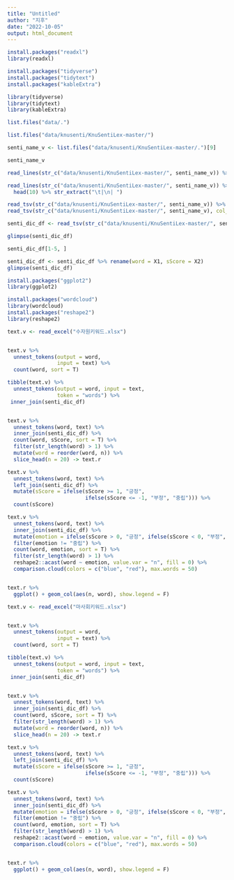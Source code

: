 ```yaml
---
title: "Untitled"
author: "지후"
date: "2022-10-05"
output: html_document
---
```


```r
install.packages("readxl")
library(readxl)

install.packages("tidyverse")
install.packages("tidytext")
install.packages("kableExtra")

library(tidyverse)
library(tidytext)
library(kableExtra)


```
```r

list.files("data/.")

list.files("data/knusenti/KnuSentiLex-master/")

senti_name_v <- list.files("data/knusenti/KnuSentiLex-master/.")[9]

senti_name_v

read_lines(str_c("data/knusenti/KnuSentiLex-master/", senti_name_v)) %>% head(10)

read_lines(str_c("data/knusenti/KnuSentiLex-master/", senti_name_v)) %>% 
  head(10) %>% str_extract("\t|\n| ")

read_tsv(str_c("data/knusenti/KnuSentiLex-master/", senti_name_v)) %>% head(10)
read_tsv(str_c("data/knusenti/KnuSentiLex-master/", senti_name_v), col_names = F) %>% head(10)

senti_dic_df <- read_tsv(str_c("data/knusenti/KnuSentiLex-master/", senti_name_v), col_names = F)

glimpse(senti_dic_df)

senti_dic_df[1-5, ]

senti_dic_df <- senti_dic_df %>% rename(word = X1, sScore = X2)
glimpse(senti_dic_df)

install.packages("ggplot2")
library(ggplot2)

```

```r
install.packages("wordcloud")
library(wordcloud)
install.packages("reshape2")
library(reshape2)
```

```r
text.v <- read_excel("수자원키워드.xlsx")


text.v %>% 
  unnest_tokens(output = word,
                input = text) %>% 
  count(word, sort = T)

tibble(text.v) %>% 
  unnest_tokens(output = word, input = text,
                token = "words") %>% 
 inner_join(senti_dic_df)


text.v %>% 
  unnest_tokens(word, text) %>% 
  inner_join(senti_dic_df) %>% 
  count(word, sScore, sort = T) %>% 
  filter(str_length(word) > 1) %>% 
  mutate(word = reorder(word, n)) %>% 
  slice_head(n = 20) -> text.r

text.v %>% 
  unnest_tokens(word, text) %>% 
  left_join(senti_dic_df) %>% 
  mutate(sScore = ifelse(sScore >= 1, "긍정",
                         ifelse(sScore <= -1, "부정", "중립"))) %>% 
  count(sScore)

text.v %>% 
  unnest_tokens(word, text) %>% 
  inner_join(senti_dic_df) %>% 
  mutate(emotion = ifelse(sScore > 0, "긍정", ifelse(sScore < 0, "부정", "중립"))) %>% 
  filter(emotion != "중립") %>% 
  count(word, emotion, sort = T) %>% 
  filter(str_length(word) > 1) %>% 
  reshape2::acast(word ~ emotion, value.var = "n", fill = 0) %>% 
  comparison.cloud(colors = c("blue", "red"), max.words = 50)


text.r %>% 
  ggplot() + geom_col(aes(n, word), show.legend = F)
```
```r
text.v <- read_excel("마사회키워드.xlsx")


text.v %>% 
  unnest_tokens(output = word,
                input = text) %>% 
  count(word, sort = T)

tibble(text.v) %>% 
  unnest_tokens(output = word, input = text,
                token = "words") %>% 
 inner_join(senti_dic_df)


text.v %>% 
  unnest_tokens(word, text) %>% 
  inner_join(senti_dic_df) %>% 
  count(word, sScore, sort = T) %>% 
  filter(str_length(word) > 1) %>% 
  mutate(word = reorder(word, n)) %>% 
  slice_head(n = 20) -> text.r

text.v %>% 
  unnest_tokens(word, text) %>% 
  left_join(senti_dic_df) %>% 
  mutate(sScore = ifelse(sScore >= 1, "긍정",
                         ifelse(sScore <= -1, "부정", "중립"))) %>% 
  count(sScore)

text.v %>% 
  unnest_tokens(word, text) %>% 
  inner_join(senti_dic_df) %>% 
  mutate(emotion = ifelse(sScore > 0, "긍정", ifelse(sScore < 0, "부정", "중립"))) %>% 
  filter(emotion != "중립") %>% 
  count(word, emotion, sort = T) %>% 
  filter(str_length(word) > 1) %>% 
  reshape2::acast(word ~ emotion, value.var = "n", fill = 0) %>% 
  comparison.cloud(colors = c("blue", "red"), max.words = 50)


text.r %>% 
  ggplot() + geom_col(aes(n, word), show.legend = F)
```